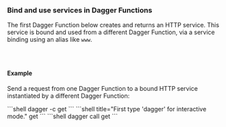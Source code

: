 
### Bind and use services in Dagger Functions

The first Dagger Function below creates and returns an HTTP service. This service is bound and used from a different Dagger Function, via a service binding using an alias like `www`.

<Tabs groupId="language" queryString="sdk">
<TabItem value="go" label="Go">

```go file=../../../extending/snippets/services/bind-services/go/main.go
```

</TabItem>
<TabItem value="python" label="Python">

```python file=../../../extending/snippets/services/bind-services/python/main.py
```

</TabItem>
<TabItem value="typescript" label="TypeScript">

```typescript file=../../../extending/snippets/services/bind-services/typescript/index.ts
```

</TabItem>
</Tabs>

#### Example

Send a request from one Dagger Function to a bound HTTP service instantiated by a different Dagger Function:

<Tabs groupId="shell">
<TabItem value="System shell">
```shell
dagger -c get
```
</TabItem>
<TabItem value="Dagger Shell">
```shell title="First type 'dagger' for interactive mode."
get
```
</TabItem>
<TabItem value="Dagger CLI">
```shell
dagger call get
```
</TabItem>
</Tabs>
